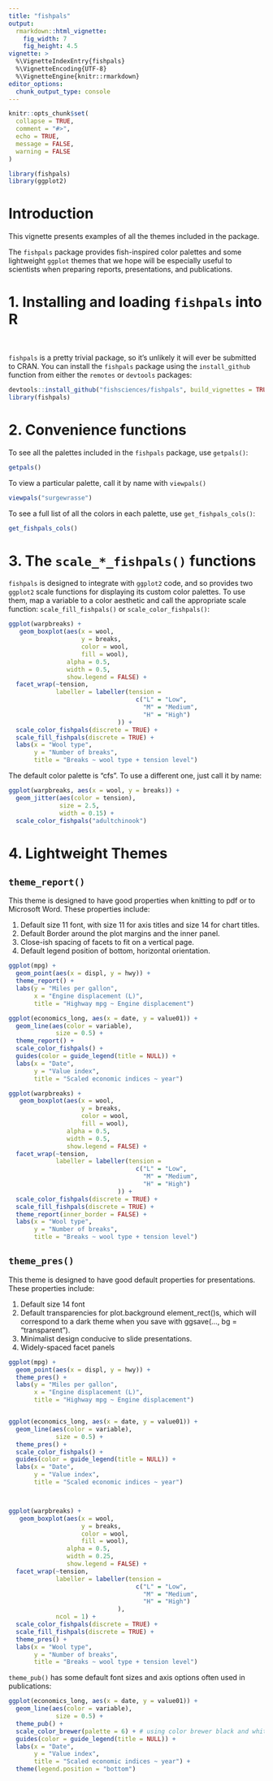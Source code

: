 ```yaml
---
title: "fishpals"
output: 
  rmarkdown::html_vignette:
    fig_width: 7
    fig_height: 4.5
vignette: >
  %\VignetteIndexEntry{fishpals}
  %\VignetteEncoding{UTF-8}
  %\VignetteEngine{knitr::rmarkdown}
editor_options: 
  chunk_output_type: console
---
```


```r
knitr::opts_chunk$set(
  collapse = TRUE,
  comment = "#>",
  echo = TRUE,
  message = FALSE, 
  warning = FALSE
)
```

```r
library(fishpals)
library(ggplot2)
```

# Introduction

This vignette presents examples of all the themes included in the package.  

The `fishpals` package provides fish-inspired color palettes and some lightweight `ggplot` themes that we hope will be especially useful to scientists when preparing reports, presentations, and publications.

# 1. Installing and loading `fishpals` into R
<br>

`fishpals` is a pretty trivial package, so it's unlikely it will ever be submitted to CRAN.  You can install the `fishpals` package using the `install_github` function from either the `remotes` or `devtools` packages:

```r

devtools::install_github("fishsciences/fishpals", build_vignettes = TRUE) 
library(fishpals)

```


# 2. Convenience functions

To see all the palettes included in the `fishpals` package, use `getpals()`:

```r
getpals()

```


To view a particular palette, call it by name with `viewpals()`

```r
viewpals("surgewrasse")
```

To see a full list of all the colors in each palette, use `get_fishpals_cols()`:

```r
get_fishpals_cols()

```


# 3. The `scale_*_fishpals()` functions

`fishpals` is designed to integrate with `ggplot2` code, and so provides two `ggplot2` scale functions for displaying its custom color palettes.  To use them, map a variable to a color aesthetic and call the appropriate scale function: `scale_fill_fishpals()` or `scale_color_fishpals()`:

```r

ggplot(warpbreaks) +
   geom_boxplot(aes(x = wool, 
                    y = breaks, 
                    color = wool,
                    fill = wool),
                alpha = 0.5,
                width = 0.5,
                show.legend = FALSE) +
  facet_wrap(~tension,
             labeller = labeller(tension = 
                                   c("L" = "Low",
                                     "M" = "Medium",
                                     "H" = "High")
                              )) +
  scale_color_fishpals(discrete = TRUE) +
  scale_fill_fishpals(discrete = TRUE) +
  labs(x = "Wool type",
       y = "Number of breaks",
       title = "Breaks ~ wool type + tension level")


```

The default color palette is "cfs".  To use a different one, just call it by name:

```r
ggplot(warpbreaks, aes(x = wool, y = breaks)) +
  geom_jitter(aes(color = tension), 
              size = 2.5, 
              width = 0.15) +
  scale_color_fishpals("adultchinook")
```


# 4. Lightweight Themes

## `theme_report()`

This theme is designed to have good properties when knitting to pdf or to Microsoft Word.  These properties include:

1. Default size 11 font, with size 11 for axis titles and size 14 for chart titles.
2. Default Border around the plot margins and the inner panel.
3. Close-ish spacing of facets to fit on a vertical page.
4. Default legend position of bottom, horizontal orientation.


```r
ggplot(mpg) +
  geom_point(aes(x = displ, y = hwy)) +
  theme_report() +
  labs(y = "Miles per gallon",
       x = "Engine displacement (L)",
       title = "Highway mpg ~ Engine displacement")

ggplot(economics_long, aes(x = date, y = value01)) +
  geom_line(aes(color = variable),
             size = 0.5) +
  theme_report() +
  scale_color_fishpals() +
  guides(color = guide_legend(title = NULL)) +
  labs(x = "Date",
       y = "Value index",
       title = "Scaled economic indices ~ year") 

ggplot(warpbreaks) +
   geom_boxplot(aes(x = wool, 
                    y = breaks, 
                    color = wool,
                    fill = wool),
                alpha = 0.5,
                width = 0.5,
                show.legend = FALSE) +
  facet_wrap(~tension,
             labeller = labeller(tension = 
                                   c("L" = "Low",
                                     "M" = "Medium",
                                     "H" = "High")
                              )) +
  scale_color_fishpals(discrete = TRUE) +
  scale_fill_fishpals(discrete = TRUE) +
  theme_report(inner_border = FALSE) +
  labs(x = "Wool type",
       y = "Number of breaks",
       title = "Breaks ~ wool type + tension level")

```


## `theme_pres()`

This theme is designed to have good default properties for presentations.  These properties include:

1. Default size 14 font
2. Default transparencies for plot.background element_rect()s, which will correspond to a dark theme when you save with ggsave(..., bg = "transparent").
3. Minimalist design conducive to slide presentations.
4. Widely-spaced facet panels

```r

ggplot(mpg) +
  geom_point(aes(x = displ, y = hwy)) +
  theme_pres() +
  labs(y = "Miles per gallon",
       x = "Engine displacement (L)",
       title = "Highway mpg ~ Engine displacement")


ggplot(economics_long, aes(x = date, y = value01)) +
  geom_line(aes(color = variable),
             size = 0.5) +
  theme_pres() +
  scale_color_fishpals() +
  guides(color = guide_legend(title = NULL)) +
  labs(x = "Date",
       y = "Value index",
       title = "Scaled economic indices ~ year") 



ggplot(warpbreaks) +
   geom_boxplot(aes(x = wool, 
                    y = breaks, 
                    color = wool,
                    fill = wool),
                alpha = 0.5,
                width = 0.25,
                show.legend = FALSE) +
  facet_wrap(~tension,
             labeller = labeller(tension = 
                                   c("L" = "Low",
                                     "M" = "Medium",
                                     "H" = "High")
                              ),
             ncol = 1) +
  scale_color_fishpals(discrete = TRUE) +
  scale_fill_fishpals(discrete = TRUE) +
  theme_pres() +
  labs(x = "Wool type",
       y = "Number of breaks",
       title = "Breaks ~ wool type + tension level")

```


`theme_pub()` has some default font sizes and axis options often used in publications:

```r

ggplot(economics_long, aes(x = date, y = value01)) +
  geom_line(aes(color = variable),
             size = 0.5) +
  theme_pub() +
  scale_color_brewer(palette = 6) + # using color brewer black and white palette for demonstration
  guides(color = guide_legend(title = NULL)) +
  labs(x = "Date",
       y = "Value index",
       title = "Scaled economic indices ~ year") +
  theme(legend.position = "bottom")

```












